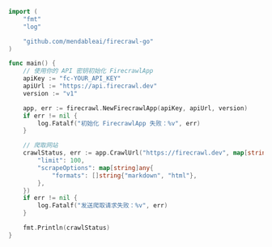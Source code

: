 ```go Go 语言
import (
	"fmt"
	"log"

	"github.com/mendableai/firecrawl-go"
)

func main() {
	// 使用你的 API 密钥初始化 FirecrawlApp
	apiKey := "fc-YOUR_API_KEY"
	apiUrl := "https://api.firecrawl.dev"
	version := "v1"

	app, err := firecrawl.NewFirecrawlApp(apiKey, apiUrl, version)
	if err != nil {
		log.Fatalf("初始化 FirecrawlApp 失败：%v", err)
	}

	// 爬取网站
	crawlStatus, err := app.CrawlUrl("https://firecrawl.dev", map[string]any{
		"limit": 100,
		"scrapeOptions": map[string]any{
			"formats": []string{"markdown", "html"},
		},
	})
	if err != nil {
		log.Fatalf("发送爬取请求失败：%v", err)
	}

	fmt.Println(crawlStatus) 
}
```
